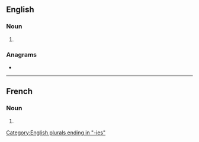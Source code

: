 ==English==

===Noun===
{{head|en|noun form}}

# {{plural of|en|biography}}

===Anagrams===
* {{anagrams|en|a=abeghiioprs|biographise}}

[[Category:English plurals ending in "-ies"]]

----

==French==

===Noun===
{{head|fr|noun form|g=f}}

# {{plural of|fr|biographie}}